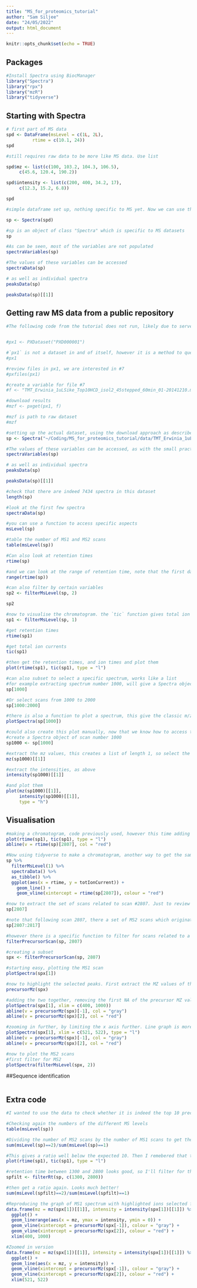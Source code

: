 ```yaml
---
title: "MS_for_proteomics_tutorial"
author: "Sam Siljee"
date: "24/05/2022"
output: html_document
---
```


```r
knitr::opts_chunk$set(echo = TRUE)
```

## Packages
```r
#Install Spectra using BiocManager
library("Spectra")
library("rpx")
library("mzR")
library("tidyverse")
```

## Starting with Spectra
```r
# first part of MS data
spd <- DataFrame(msLevel = c(1L, 2L),
          rtime = c(10.1, 24))
spd

#still requires raw data to be more like MS data. Use list

spd$mz <- list(c(100, 103.2, 104.3, 106.5),
     c(45.6, 120.4, 190.2))

spd$intensity <- list(c(200, 400, 34.2, 17),
     c(12.3, 15.2, 6.8))

spd

#simple dataframe set up, nothing specific to MS yet. Now we can use the `Spectra` package to convert generic dataframe to object specific to MS

sp <- Spectra(spd)

#sp is an object of class "Spectra" which is specific to MS datasets
sp

#As can be seen, most of the variables are not populated
spectraVariables(sp)

#The values of these variables can be accessed
spectraData(sp)

# as well as individual spectra
peaksData(sp)

peaksData(sp)[[1]]
```

## Getting raw MS data from a public repository
```r
#The following code from the tutorial does not run, likely due to server issues with the repository. I have commented it out for now, downloaded the datasets separately, and loaded them from there. Note that the dataset is too large to load to github, so I have added it to the gitignore


#px1 <- PXDataset("PXD000001")

#`px1` is not a dataset in and of itself, however it is a method to query the EBI database
#px1

#review files in px1, we are interested in #7
#pxfiles(px1)

#create a variable for file #7
#f <- "TMT_Erwinia_1uLSike_Top10HCD_isol2_45stepped_60min_01-20141210.mzML"

#download results
#mzf <- pxget(px1, f)

#mzf is path to raw dataset
#mzf

#setting up the actual dataset, using the download approach as described above. Note that this will overwrite the `sp` variable previously defined
sp <- Spectra("~/Coding/MS_for_proteomics_tutorial/data/TMT_Erwinia_1uLSike_Top10HCD_isol2_45stepped_60min_01-20141210.mzML")

#The values of these variables can be accessed, as with the small practice dataset, note that more variables are actually included
spectraVariables(sp)

# as well as individual spectra
peaksData(sp)

peaksData(sp)[[1]]

#check that there are indeed 7434 spectra in this dataset
length(sp)

#look at the first few spectra
spectraData(sp)

#you can use a function to access specific aspects
msLevel(sp)

#table the number of MS1 and MS2 scans
table(msLevel(sp))

#Can also look at retention times
rtime(sp)

#and we can look at the range of retention time, note that the first data point does not have any useful data
range(rtime(sp))

#can also filter by certain variables
sp2 <- filterMsLevel(sp, 2)

sp2

#now to visualise the chromatogram. the `tic` function gives total ion current. the chromatogram only makes sense for MS1 data, so first extract the MS1 only
sp1 <- filterMsLevel(sp, 1)

#get retention times
rtime(sp1)

#get total ion currents
tic(sp1)

#then get the retention times, and ion times and plot them
plot(rtime(sp1), tic(sp1), type = "l")

#can also subset to select a specific spectrum, works like a list
#for example extracting spectrum number 1000, will give a Spectra object of length 1, with the thousandth spectrum
sp[1000]

#Or select scans from 1000 to 2000
sp[1000:2000]

#there is also a function to plot a spectrum, this give the classic m/z vs intensity plot
plotSpectra(sp[1000])

#could also create this plot manually, now that we know how to access this data, as follows
#create a Spectra object of scan number 1000
sp1000 <- sp[1000]

#extract the mz values, this creates a list of length 1, so select the first list
mz(sp1000)[[1]] 

#extract the intensities, as above
intensity(sp1000)[[1]]

#and plot them
plot(mz(sp1000)[[1]],
     intensity(sp1000)[[1]],
     type = "h")
```

## Visualisation
```r
#making a chromatogram, code previously used, however this time adding a red line for the selected ion (for MS2)
plot(rtime(sp1), tic(sp1), type = "l")
abline(v = rtime(sp)[2807], col = "red")

#Now using tidyverse to make a chromatogram, another way to get the same plot. First to filter for MS1, then extract Dataframe (capital D denotes Bioconductor), then as tibble to use in ggplot for more flexibility
sp %>%
  filterMsLevel(1) %>%
  spectraData() %>%
  as_tibble() %>%
  ggplot(aes(x = rtime, y = totIonCurrent)) +
    geom_line() +
    geom_vline(xintercept = rtime(sp[2807]), colour = "red")

#now to extract the set of scans related to scan #2807. Just to review it first briefly. Note that it's MS1 level
sp[2807]

#note that following scan 2807, there a set of MS2 scans which originate from scan 2807
sp[2807:2817]

#however there is a specific function to filter for scans related to a particular MS1 scan
filterPrecursorScan(sp, 2807)

#creating a subset
spx <- filterPrecursorScan(sp, 2807)

#starting easy, plotting the MS1 scan
plotSpectra(spx[1])

#now to highlight the selected peaks. First extract the MZ values of the precursors. there are 11 scans in spx, so there will be 11 results. one is NA because it is the MS1 scan
precursorMz(spx)

#adding the two together, removing the first NA of the precursor MZ values, limiting the X values, highlighting the first MS2 scan in red
plotSpectra(spx[1], xlim = c(400, 1000))
abline(v = precursorMz(spx)[-1], col = "gray")
abline(v = precursorMz(spx)[2], col = "red")

#zooming in further, by limiting the x axis further. Line graph is more appropriate at this level
plotSpectra(spx[1], xlim = c(521, 522), type = "l")
abline(v = precursorMz(spx)[-1], col = "gray")
abline(v = precursorMz(spx)[2], col = "red")

#now to plot the MS2 scans
#first filter for MS2
plotSpectra(filterMsLevel(spx, 2))
```

##Sequence identification
```r

```

## Extra code
```r
#I wanted to use the data to check whether it is indeed the top 10 precursors that get taken for MS2 scans.

#Checking again the numbers of the different MS levels
table(msLevel(sp))

#Dividing the number of MS2 scans by the number of MS1 scans to get the ratio
sum(msLevel(sp)==2)/sum(msLevel(sp)==1)

#This gives a ratio well below the expected 10. Then I remebered that the scans at the start of the run are not useful, and will therefore not have any MS2 scans. Therefore I will likely get a more realistic result if I filter for scans done during the bulk of the run. Looking at the chromatogram again, so we can choose what range to select
plot(rtime(sp1), tic(sp1), type = "l")

#retention time between 1300 and 2800 looks good, so I'll filter for that. First create a new fitlered Spectra object
spfilt <- filterRt(sp, c(1300, 2800))

#then get a ratio again. Looks much better!
sum(msLevel(spfilt)==2)/sum(msLevel(spfilt)==1)

#Reproducing the graph of MS1 spectrum with highlighted ions selected for MS2, but in ggplot rather than the plot spectrum function
data.frame(mz = mz(spx[1])[[1]], intensity = intensity(spx[1])[[1]]) %>%
  ggplot() +
  geom_linerange(aes(x = mz, ymax = intensity, ymin = 0)) +
  geom_vline(xintercept = precursorMz(spx[-1]), colour = "gray") +
  geom_vline(xintercept = precursorMz(spx[2]), colour = "red") +
  xlim(400, 1000)

#Zoomed in version
data.frame(mz = mz(spx[1])[[1]], intensity = intensity(spx[1])[[1]]) %>%
  ggplot() +
  geom_line(aes(x = mz, y = intensity)) +
  geom_vline(xintercept = precursorMz(spx[-1]), colour = "gray") +
  geom_vline(xintercept = precursorMz(spx[2]), colour = "red") +
  xlim(521, 522)
```

